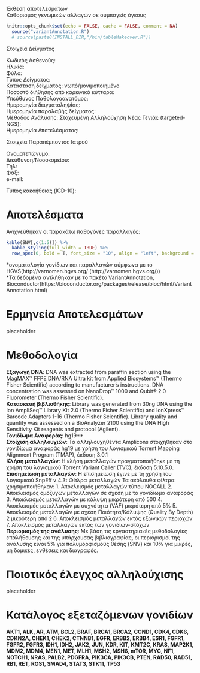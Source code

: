 
<p class="title2">
  Έκθεση αποτελεσμάτων<br />
  Καθορισμός γενωμικών αλλαγών σε συμπαγείς όγκους
</p>

```r
knitr::opts_chunk$set(echo = FALSE, cache = FALSE, comment = NA)
  source("variantAnnotation.R")
  # source(paste0(INSTALL_DIR,"/bin/tableMakeover.R"))
```

<p class="title3">
  Στοιχεία Δείγματος
</p>

<p class="subheader">
  Κωδικός Ασθενούς:<br />
  Ηλικία:<br />
  Φύλο:<br />
  Τύπος Δείγματος:<br />
  Κατάσταση δείγματος: νωπό/μονιμοποιημένο<br />
  Ποσοστό διήθησης από καρκινικά κύτταρα:<br />
  Υπεύθυνος Παθολογοανατόμος:<br />
  Ημερομηνία δειγματοληψίας:<br />
  Ημερομηνία παραλαβής δείγματος:<br />
  Μέθοδος Ανάλυσης: Στοχευμένη Αλληλούχηση Νέας Γενιάς (targeted-NGS):<br />
  Ημερομηνία Αποτελέσματος:<br />
</p>

<p class="title3">
  Στοιχεία Παραπέμποντος Ιατρού
</p>

<p class="subheader">
  Ονοματεπώνυμο:<br />
  Διεύθυνση/Νοσοκομείου:<br />
  Τηλ:<br />
  Φαξ:<br />
  e-mail:<br />
</p>

<p class="subheader">
  Τύπος κακοήθειας (ICD-10):
</p>

<link rel="stylesheet" href="https://use.fontawesome.com/releases/v5.7.0/css/all.css">

<h1>
Αποτελέσματα
</h1>

<p class="comment">
Ανιχνεύθηκαν οι παρακάτω παθογόνες παραλλαγές:
</p>
```r
kable(SNV[,c(1:5)]) %>%
  kable_styling(full_width = TRUE) %>%
  row_spec(0, bold = T, font_size = "10", align = "left", background = "#ffffff !important", color = "#248f8f !important")
```
<p class="footer">
  \*ονοματολογία γονίδιων και παραλλαγών σύμφωνα με το HGVS(http://varnomen.hgvs.org/ (http://varnomen.hgvs.org/)) <br />
  \*Τα δεδομένα αντλήθηκαν με το πακέτο VariantAnnotation, Bioconductor(https://bioconductor.org/packages/release/bioc/html/VariantAnnotation.html)
</p>

<h1>
Ερμηνεία Αποτελεσμάτων
</h1>
placeholder

<h1>
Μεθοδολογία
</h1>

<p class="subheader2">
  **Εξαγωγή DNA**: DNA was extracted from paraffin section using the MagMAX™ FFPE DNA/RNA Ultra kit from
Applied Biosystems™ (Thermo Fisher Scientific) according to manufacturer’s instructions. DNA
concentration was assessed on NanoDrop™ 1000 and Qubit® 2.0 Fluorometer (Thermo Fisher
Scientific). <br />
  **Κατασκευή βιβλιοθήκης**: Library was generated from 30ng DNA using the Ion AmpliSeq™ Library Kit 2.0 (Thermo Fisher
Scientific) and IonXpress™ Barcode Adapters 1-16 (Thermo Fisher Scientific). Library quality and
quantity was assessed on a BioAnalyzer 2100 using the DNA High Sensitivity Kit reagents and
protocol (Agilent). <br />
  **Γονιδίωμα Αναφοράς**: hg19** <br />
  **Στοίχιση αλληλουχιών**: Τα αλληλουχηθέντα Amplicons στοιχήθηκαν στο γονιδίωμα αναφοράς hg19 με χρήση του 
  λογισμικού Torrent Mapping Alignment Program (TMAP), έκδοση 3.0.1 <br />
  **Κλήση μεταλλαγών**: Η κλήση μεταλλαγών πραγματοποιήθηκε με τη χρήση του λογισμικού Torrent Variant Caller
(TVC), έκδοση 5.10.5.0. <br />
  **Επισημείωση μεταλλαγών**: Η επισημείωση έγινε με τη χρήση του λογισμικού SnpEff v 4.3t
Φίτλρα μεταλλαγών Τα ακόλουθα φίλτρα χρησιμοποιήθηκαν:
1. Αποκλεισμός μεταλλαγών τύπου NOCALL
2. Αποκλεισμός ομόζυγων μεταλλαγών σε σχέση με το γονιδίωμα αναφοράς
3. Αποκλεισμός μεταλλαγών με κάλυψη μικρότερη από 500
4. Αποκλεισμός μεταλλαγών με συχνότητα (VAF) μικρότερη από 5%
5. Αποκλεισμός μεταλλαγών με σχέση Ποιότητα/Κάλυψης (Quality By Depth) 2 μικρότερη
από 2
6. Αποκλεισμός μεταλλαγών εκτός εξωνικών περιοχών
7. Αποκλεισμός μεταλλαγών εκτός των γονιδίων-στόχων  <br />
  **Περιορισμός της ανάλυσης**: Με βάση τις εργαστηριακές μεθοδολογίες επαλήθευσης και της υπάρχουσας βιβλιογραφίας, οι
περιορισμοί της ανάλυσης είναι 5% για πολυμορφισμούς θέσης (SNV) και 10% για μικρές, μη
δομικές, ενθέσεις και διαγραφές.
</p>

<h1>
Ποιοτικός έλεγχος αλληλούχισης
</h1>
placeholder

<h1>
Κατάλογος εξεταζόμενων γονιδίων
</h1>
<p class="subheader2">
  **AKT1, ALK, AR, ATM, BCL2, BRAF, BRCA1, BRCA2, CCND1, CDK4, CDK6, CDKN2A, CHEK1, CHEK2, CTNNB1, EGFR, ERBB2, ERBB4, ESR1, FGFR1, FGFR2, 
  FGFR3, IDH1, IDH2, JAK2, JUN, KDR, KIT, KMT2C, KRAS, MAP2K1, MDM2, MDM4, MEN1, MET, MLH1, MSH2, MSH6, mTOR, MYC, NF1, NOTCH1, NRAS, 
  PALB2, PDGFRA, PIK3CA, PIK3CB, PTEN, RAD50, RAD51, RB1, RET, ROS1, SMAD4, STAT3, STK11, TP53**
</p>
